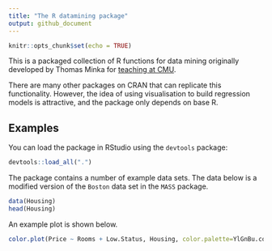 ```yaml
---
title: "The R datamining package"
output: github_document
---
```


```r
knitr::opts_chunk$set(echo = TRUE)
```

This is a packaged collection of R functions for data mining originally developed by Thomas Minka for [teaching at CMU](http://alumni.media.mit.edu/~tpminka/courses/36-350/). 

There are many other packages on CRAN that can replicate this functionality. However, the idea of using visualisation to build regression models is attractive, and the package only depends on base R.

## Examples

You can load the package in RStudio using the `devtools` package:

```r
devtools::load_all(".")
```

The package contains a number of example data sets. The data below is 
a modified version of the `Boston` data set in the `MASS` package.

```r
data(Housing)
head(Housing)
```

An example plot is shown below.

```r
color.plot(Price ~ Rooms + Low.Status, Housing, color.palette=YlGnBu.colors)
```


